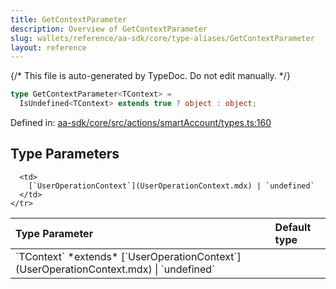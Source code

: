 ```yaml
---
title: GetContextParameter
description: Overview of GetContextParameter
slug: wallets/reference/aa-sdk/core/type-aliases/GetContextParameter
layout: reference
---
```


{/* This file is auto-generated by TypeDoc. Do not edit manually. */}

```ts
type GetContextParameter<TContext> =
  IsUndefined<TContext> extends true ? object : object;
```

Defined in: [aa-sdk/core/src/actions/smartAccount/types.ts:160](https://github.com/alchemyplatform/aa-sdk/blob/dc58c113ff1eeb06d4b3f76c505cbbaad47db8fc/aa-sdk/core/src/actions/smartAccount/types.ts#L160)

## Type Parameters

<table>
  <thead>
    <tr>
      <th align="left">Type Parameter</th>
      <th align="left">Default type</th>
    </tr>
  </thead>

  <tbody>
    <tr>
      <td>
        `TContext` *extends* [`UserOperationContext`](UserOperationContext.mdx) | `undefined`
      </td>

      <td>
        [`UserOperationContext`](UserOperationContext.mdx) | `undefined`
      </td>
    </tr>

  </tbody>
</table>
